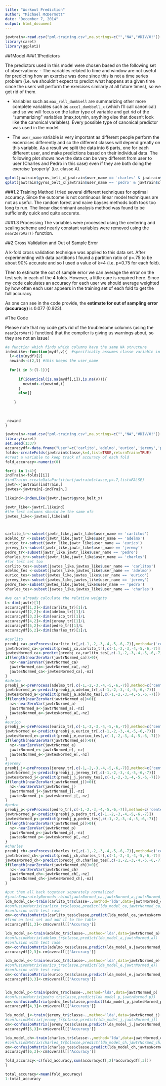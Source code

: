 ```yaml
---
title: "Workout Prediction"
author: "Michael McDermott"
date: "December 7, 2014"
output: html_document
---
```


```r
jawtrain<-read.csv("pml-training.csv",na.strings=c("","NA","#DIV/0!"))
library(caret)
library(ggplot2)
```


##1Model
###1.1Predictors

The predictors used in this model were chosen based on the following set of observations:
- The variables related to time and window are not useful for predicting how an exercise was done since this is not a time series problem (i.e. we shouldn't expect to predict what happens at a given time since the users will perform the exercises similarly at all future times), so we get rid of them.

- Variables such as `max_roll_dumbbell` are summarizing other more complete variables such as `accel_dumbbell_x` (which I'll call canonical) and so we will focus on the latter type of variable and get rid of the "summarizing" variables (max,tot,min, anything else that doesn't look like the canonical variables).  Every possible type of canonical predictor was used in the model.

- The `user_name` variable is very important as different people perform the excercises differently and so the different classes will depend greatly on this variable.  As a result we split the data into 6 parts, one for each different user, and make predictions based on their individual data. The following plot shows how the data can be very different from user to user (Charles and Pedro in this case) even if they are both doing the exercise 'properly' (i.e. classe A).

```r
qplot(jawtrain$gyros_belt_x[jawtrain$user_name == 'charles' & jawtrain$classe=='A'],jawtrain$accel_arm_x[jawtrain$user_name == 'charles' & jawtrain$classe=='A'],xlab="x-axis Gyros Belt",ylab="x-axis Arm Acceleration", main="Charles doing it right (classe A)",col)
qplot(jawtrain$gyros_belt_x[jawtrain$user_name == 'pedro' & jawtrain$classe=='A'],jawtrain$accel_arm_x[jawtrain$user_name == 'pedro' & jawtrain$classe=='A'],xlab="x-axis Gyros Belt",ylab="x-axis Arm Acceleration", main="Pedro doing it right (classe A)",col)
```

###1.2 Training Method
I tried several different techniques for optimal accuracy.  Since the outcome is not continuous linear model techniques are not as useful.  The random forest and naive bayses methods both took too long to run.  The linear discriminant analysis method was found to be sufficiently quick and quite accurate.

###1.3 Processing
The variables were processed using the centering and scaling scheme and nearly constant variables were removed using the `nearZeroVar()` function.

##2 Cross Validation and Out of Sample Error

A k-fold cross validation technique was applied to this data set.  After experimenting with data partitions I found a partition ratio of p=.75 to be about 90% accurate and so I used a value of k=4 (i.e. p=0.75 for each fold). 

Then to estimate the out of sample error we can average the error on the test sets in each of the 4 folds.  However, a little care is required here.  Since my code calculates an accuracy for each user we should average weighted by how often each user appears in the training set of each fold to get the full accuracy. 

As one can see in the code provide, the **estimate for out of sampling error (accuracy)** is 0.077 (0.923).

#The Code

Please note that my code gets rid of the troublesome columns (using the `nearZeroVar()` function) that the compiler is giving us warnings about, so they are not an issue!
```r
#a function which finds which columns have the same NA structure
indexLike<-function(mydf,v){  #specifically assumes classe variable in last place
  l<-dim(mydf)[2] 
  newind<-c(2,l) #this keeps the user_name
  
  for(i in 3:(l-1)){
    
      if(identical(is.na(mydf[,i]),is.na(v))){
        newind<-c(newind,i)
      }
      else{}
      
    }  
    
    
  
 newind
}

jawtrain<-read.csv("pml-training.csv",na.strings=c("","NA","#DIV/0!"))
library(caret)
set.seed(1337)
accuracydf<-data.frame("User"=c('carlito','adelmo','eurico','jeremy','pedro','charles'),"Weight"=rep(0,6),"Acc"=rep(0,6))
folds<-createFolds(jawtrain$classe,k=4,list=TRUE,returnTrain=TRUE)
#creat a variable to keep track of accuracy of each fold
fold_accuracy<-numeric(0)

for(i in 1:4){
indTrain<-folds[[i]]
#indTrain<-createDataPartition(jawtrain$classe,p=.7,list=FALSE)
jawtr<-jawtrain[indTrain,]
jawtes<-jawtrain[-indTrain,]

likeind<-indexLike(jawtr,jawtr$gyros_belt_x)

jawtr_like<-jawtr[,likeind]
#the test columns should be the same ofc
jawtes_like<-jawtes[,likeind]



carlito_tr<-subset(jawtr_like,jawtr_like$user_name == 'carlitos')
adelmo_tr <-subset(jawtr_like,jawtr_like$user_name == 'adelmo')
eurico_tr<-subset(jawtr_like,jawtr_like$user_name == 'eurico')
jeremy_tr<-subset(jawtr_like,jawtr_like$user_name == 'jeremy')
pedro_tr<-subset(jawtr_like,jawtr_like$user_name == 'pedro')
charles_tr<-subset(jawtr_like,jawtr_like$user_name == 'charles')
#for test set too
carlito_tes<-subset(jawtes_like,jawtes_like$user_name == 'carlitos')
adelmo_tes <-subset(jawtes_like,jawtes_like$user_name == 'adelmo')
eurico_tes<-subset(jawtes_like,jawtes_like$user_name == 'eurico')
jeremy_tes<-subset(jawtes_like,jawtes_like$user_name == 'jeremy')
pedro_tes<-subset(jawtes_like,jawtes_like$user_name == 'pedro')
charles_tes<-subset(jawtes_like,jawtes_like$user_name == 'charles')

#we can already calculate the relative weights
L<-dim(jawtr)[1]
accuracydf[1,2]<-dim(carlito_tr)[1]/L
accuracydf[2,2]<-dim(adelmo_tr)[1]/L
accuracydf[3,2]<-dim(eurico_tr)[1]/L
accuracydf[4,2]<-dim(jeremy_tr)[1]/L
accuracydf[5,2]<-dim(pedro_tr)[1]/L
accuracydf[6,2]<-dim(charles_tr)[1]/L

#carlito
preobj_ca<-preProcess(carlito_tr[,c(-1,-2,-3,-4,-5,-6,-7)],method=c('center','scale'))
jawtrNormed_ca<-predict(preobj_ca,carlito_tr[,c(-1,-2,-3,-4,-5,-6,-7)])
jawtesNormed_ca<-predict(preobj_ca,carlito_tes[,c(-1,-2,-3,-4,-5,-6,-7)])
if(length(nearZeroVar(jawtrNormed_ca))>0){
  nz<-nearZeroVar(jawtrNormed_ca)
  jawtrNormed_ca<-jawtrNormed_ca[,-nz]
  jawtesNormed_ca<-jawtesNormed_ca[,-nz]
}
#adelmo
preobj_a<-preProcess(adelmo_tr[,c(-1,-2,-3,-4,-5,-6,-7)],method=c('center','scale'))
jawtrNormed_a<-predict(preobj_a,adelmo_tr[,c(-1,-2,-3,-4,-5,-6,-7)])
jawtesNormed_a<-predict(preobj_a,adelmo_tes[,c(-1,-2,-3,-4,-5,-6,-7)])
if(length(nearZeroVar(jawtrNormed_a))>0){
  nz<-nearZeroVar(jawtrNormed_a)
  jawtrNormed_a<-jawtrNormed_a[,-nz]
  jawtesNormed_a<-jawtesNormed_a[,-nz]
}
#eurico
preobj_e<-preProcess(eurico_tr[,c(-1,-2,-3,-4,-5,-6,-7)],method=c('center','scale'))
jawtrNormed_e<-predict(preobj_e,eurico_tr[,c(-1,-2,-3,-4,-5,-6,-7)])
jawtesNormed_e<-predict(preobj_e,eurico_tes[,c(-1,-2,-3,-4,-5,-6,-7)])
if(length(nearZeroVar(jawtrNormed_e))>0){
  nz<-nearZeroVar(jawtrNormed_e)
  jawtrNormed_e<-jawtrNormed_e[,-nz]
  jawtesNormed_e<-jawtesNormed_e[,-nz]
}
#jeremy
preobj_j<-preProcess(jeremy_tr[,c(-1,-2,-3,-4,-5,-6,-7)],method=c('center','scale'))
jawtrNormed_j<-predict(preobj_j,jeremy_tr[,c(-1,-2,-3,-4,-5,-6,-7)])
jawtesNormed_j<-predict(preobj_j,jeremy_tes[,c(-1,-2,-3,-4,-5,-6,-7)])
if(length(nearZeroVar(jawtrNormed_j))>0){
  nz<-nearZeroVar(jawtrNormed_j)
  jawtrNormed_j<-jawtrNormed_j[,-nz]
  jawtesNormed_j<-jawtesNormed_j[,-nz]
}
#pedro
preobj_p<-preProcess(pedro_tr[,c(-1,-2,-3,-4,-5,-6,-7)],method=c('center','scale'))
jawtrNormed_p<-predict(preobj_p,pedro_tr[,c(-1,-2,-3,-4,-5,-6,-7)])
jawtesNormed_p<-predict(preobj_p,pedro_tes[,c(-1,-2,-3,-4,-5,-6,-7)])
if(length(nearZeroVar(jawtrNormed_p))>0){
  nz<-nearZeroVar(jawtrNormed_p)
  jawtrNormed_p<-jawtrNormed_p[,-nz]
  jawtesNormed_p<-jawtesNormed_p[,-nz]
}
#charles
preobj_ch<-preProcess(charles_tr[,c(-1,-2,-3,-4,-5,-6,-7)],method=c('center','scale'))
jawtrNormed_ch<-predict(preobj_ch,charles_tr[,c(-1,-2,-3,-4,-5,-6,-7)])
jawtesNormed_ch<-predict(preobj_ch,charles_tes[,c(-1,-2,-3,-4,-5,-6,-7)])
if(length(nearZeroVar(jawtrNormed_ch))>0){
  nz<-nearZeroVar(jawtrNormed_ch)
  jawtrNormed_ch<-jawtrNormed_ch[,-nz]
  jawtesNormed_ch<-jawtesNormed_ch[,-nz]
}

#put them all back together separately normalized
#jawtrSeparatelyNormed<-rbind(jawtrNormed_ca,jawtrNormed_a,jawtrNormed_e,jawtrNormed_j,jawtrNormed_p,jawtrNormed_ch)
lda_model_ca<-train(carlito_tr$classe~.,method='lda',data=jawtrNormed_ca)
#confusionMatrix(carlito_tr$classe,predict(lda_model_ca,jawtrNormed_ca))
#confusion with test case
cm<-confusionMatrix(carlito_tes$classe,predict(lda_model_ca,jawtesNormed_ca))
#find on test set and add it to the table
accuracydf[1,3]<-cm$overall[['Accuracy']]

lda_model_a<-train(adelmo_tr$classe~.,method='lda',data=jawtrNormed_a)
#confusionMatrix(adelmo_tr$classe,predict(lda_model_a,jawtrNormed_a))
#confusion with test case
cm<-confusionMatrix(adelmo_tes$classe,predict(lda_model_a,jawtesNormed_a))
accuracydf[2,3]<-cm$overall[['Accuracy']]

lda_model_e<-train(eurico_tr$classe~.,method='lda',data=jawtrNormed_e)
#confusionMatrix(eurico_tr$classe,predict(lda_model_e,jawtrNormed_e))
#confusion with test case
cm<-confusionMatrix(eurico_tes$classe,predict(lda_model_e,jawtesNormed_e))
accuracydf[3,3]<-cm$overall[['Accuracy']]


lda_model_p<-train(pedro_tr$classe~.,method='lda',data=jawtrNormed_p)
#confusionMatrix(pedro_tr$classe,predict(lda_model_p,jawtrNormed_p))
cm<-confusionMatrix(pedro_tes$classe,predict(lda_model_p,jawtesNormed_p))
accuracydf[4,3]<-cm$overall[['Accuracy']]

lda_model_j<-train(jeremy_tr$classe~.,method='lda',data=jawtrNormed_j)
#confusionMatrix(jeremy_tr$classe,predict(lda_model_j,jawtrNormed_j))
cm<-confusionMatrix(jeremy_tes$classe,predict(lda_model_j,jawtesNormed_j))
accuracydf[5,3]<-cm$overall[['Accuracy']]

lda_model_ch<-train(charles_tr$classe~.,method='lda',data=jawtrNormed_ch)
#confusionMatrix(charles_tr$classe,predict(lda_model_ch,jawtrNormed_ch))
cm<-confusionMatrix(charles_tes$classe,predict(lda_model_ch,jawtesNormed_ch))
accuracydf[6,3]<-cm$overall[['Accuracy']]

fold_accuracy<-c(fold_accuracy,sum(accuracydf[,2]*accuracydf[,3]))
}

total_accuracy<-mean(fold_accuracy)
1-total_accuracy
```